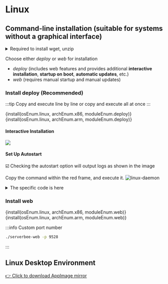# Linux


## Command-line installation (suitable for systems without a graphical interface)

<details>
    <summary>Required to install wget, unzip</summary>
<Tabs>
<TabItem value="Debian" label="Debian、Ubuntu">

```bash
apt -y update && apt -y install wget unzip
```

</TabItem>
<TabItem value="CentOS" label="CentOS">

```bash
yum -y update && yum -y install wget unzip
```

</TabItem>
</Tabs>
</details>

Choose either *deploy* or *web* for installation

- *deploy* (includes web features and provides additional **interactive installation**, **startup on boot**, **automatic updates**, etc.)
- *web* (requires manual startup and manual updates)

### Install deploy (**Recommended**)

:::tip
Copy and execute line by line or copy and execute all at once
:::

<Tabs groupId="architecture">
    <TabItem value="amd" label="x86_64"><CodeBlock language="bash">{install(osEnum.linux, archEnum.x86, moduleEnum.deploy)}</CodeBlock></TabItem>
    <TabItem value="arm" label="arrch64"><CodeBlock language="bash">{install(osEnum.linux, archEnum.arm, moduleEnum.deploy)}</CodeBlock></TabItem>
</Tabs>

#### Interactive Installation
![](/img/interactive.gif)

#### Set Up Autostart

☑️ Checking the autostart option will output logs as shown in the image

Copy the command within the red frame, and execute it.
![linux-daemon](https://assets.serverbee.app/docs/linux-daemon.jpg)

<details>
    <summary>The specific code is here</summary>
    <CodeBlock language="bash" >{daemonCMD}</CodeBlock>
</details>

### Install web

<Tabs groupId="architecture">
    <TabItem value="amd" label="x86_64"><CodeBlock language="bash">{install(osEnum.linux, archEnum.x86, moduleEnum.web)}</CodeBlock></TabItem>
    <TabItem value="arm" label="arrch64"><CodeBlock language="bash">{install(osEnum.linux, archEnum.arm, moduleEnum.web)}</CodeBlock></TabItem>
</Tabs>

:::info Custom port number
```bash
./serverbee-web -p 9528
```
:::

## Linux Desktop Environment
<ServerMilkLogo />

<Tabs>
    <TabItem value="amd" label="x86_64">
        <a href={getDesktopDownloadUrl(osEnum.linux)}>👉 Click to download AppImage mirror</a>
    </TabItem>
</Tabs>
